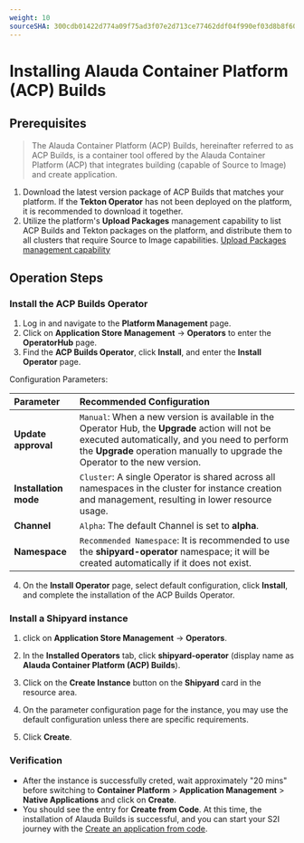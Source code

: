 ```yaml
---
weight: 10
sourceSHA: 300cdb01422d774a09f75ad3f07e2d713ce77462ddf04f990ef03d8b8f603dec
---
```


# Installing Alauda Container Platform (ACP) Builds

## Prerequisites

> The Alauda Container Platform (ACP) Builds, hereinafter referred to as ACP Builds, is a container tool offered by the Alauda Container Platform (ACP) that integrates building (capable of Source to Image) and create application.

1. Download the latest version package of ACP Builds that matches your platform. If the **Tekton Operator** has not been deployed on the platform, it is recommended to download it together.
2. Utilize the platform's **Upload Packages** management capability to list ACP Builds and Tekton packages on the platform, and distribute them to all clusters that require Source to Image capabilities. [Upload Packages management capability](https://product-doc-guide.alauda.cn/template/application/120_s2i/install/install_build.html)

## Operation Steps

### Install the ACP Builds Operator

1. Log in and navigate to the **Platform Management** page.
2. Click on **Application Store Management** -> **Operators** to enter the **OperatorHub** page.
3. Find the **ACP Builds Operator**, click **Install**, and enter the **Install Operator** page.

Configuration Parameters:

| **Parameter**   | **Recommended Configuration**                                                                |
| :------- | :---------------------------------------------------------------------- |
| **Update approval** | `Manual`: When a new version is available in the Operator Hub, the **Upgrade** action will not be executed automatically, and you need to perform the **Upgrade** operation manually to upgrade the Operator to the new version. |
| **Installation mode** | `Cluster`: A single Operator is shared across all namespaces in the cluster for instance creation and management, resulting in lower resource usage.                          |
| **Channel**   | `Alpha`: The default Channel is set to **alpha**.                                        |
| **Namespace** | `Recommended Namespace`: It is recommended to use the **shipyard-operator** namespace; it will be created automatically if it does not exist.                          |

4. On the **Install Operator** page, select default configuration, click **Install**, and complete the installation of the ACP Builds Operator.

### Install a Shipyard instance

1. click on **Application Store Management** -> **Operators**.

2. In the **Installed Operators** tab, click **shipyard-operator** (display name as **Alauda Container Platform (ACP) Builds**).

3. Click on the **Create Instance** button on the **Shipyard** card in the resource area.

4. On the parameter configuration page for the instance, you may use the default configuration unless there are specific requirements.

5. Click **Create**.

### Verification

- After the instance is successfully creted, wait approximately "20 mins" before switching to **Container Platform** > **Application Management** > **Native Applications** and click on **Create**.
- You should see the entry for **Create from Code**. At this time, the installation of Alauda Builds is successful, and you can start your S2I journey with the [Create an application from code](../how_to/s2i_howto.mdx).
